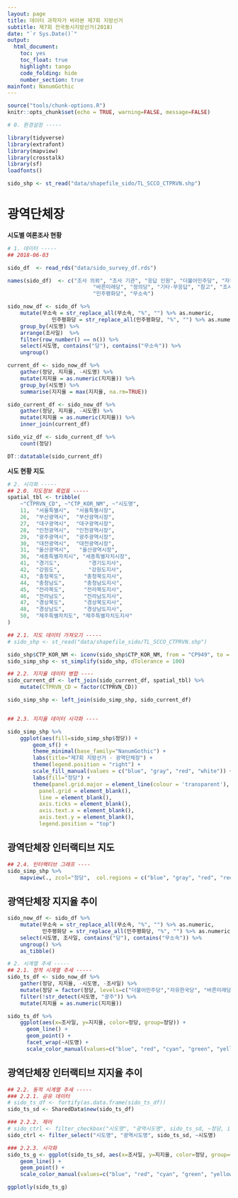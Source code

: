 ```yaml
---
layout: page
title: 데이터 과학자가 바라본 제7회 지방선거
subtitle: 제7회 전국동시지방선거(2018)
date: "`r Sys.Date()`"
output:
  html_document: 
    toc: yes
    toc_float: true
    highlight: tango
    code_folding: hide
    number_section: true
mainfont: NanumGothic
---
```


```r
source("tools/chunk-options.R")
knitr::opts_chunk$set(echo = TRUE, warning=FALSE, message=FALSE)

# 0. 환경설정 -----

library(tidyverse)
library(extrafont)
library(mapview)
library(crosstalk)
library(sf)
loadfonts()

sido_shp <- st_read("data/shapefile_sido/TL_SCCO_CTPRVN.shp")
```


# 광역단체장 {#local-2018-광역단체장}

<div class = "row">
  <div class = "col-md-6">

**시도별 여론조사 현황**

``` r
# 1. 데이터 -----
## 2018-06-03

sido_df  <- read_rds("data/sido_survey_df.rds")

names(sido_df)  <- c("조사 의뢰", "조사 기관", "응답 인원", "더불어민주당", "자유한국당", 
                           "바른미래당", "정의당", "기타·무응답", "참고", "조사일", "시도명", 
                           "민주평화당", "무소속")

sido_now_df <- sido_df %>% 
    mutate(무소속 = str_replace_all(무소속, "%", "") %>% as.numeric,
              민주평화당 = str_replace_all(민주평화당, "%", "") %>% as.numeric) %>% 
    group_by(시도명) %>% 
    arrange(조사일)  %>% 
    filter(row_number() == n()) %>% 
    select(시도명, contains("당"), contains("무소속")) %>% 
    ungroup()

current_df <- sido_now_df %>% 
    gather(정당, 지지율, -시도명) %>% 
    mutate(지지율 = as.numeric(지지율)) %>% 
    group_by(시도명) %>% 
    summarise(지지율 = max(지지율, na.rm=TRUE))

sido_current_df <- sido_now_df %>% 
    gather(정당, 지지율, -시도명) %>% 
    mutate(지지율 = as.numeric(지지율)) %>% 
    inner_join(current_df)

sido_viz_df <- sido_current_df %>% 
    count(정당)

DT::datatable(sido_current_df)
```

  </div>
  <div class = "col-md-6">

**시도 현황 지도**

``` r

# 2. 시각화 -----
## 2.0. 지도정보 룩업표 -----
spatial_tbl <- tribble(
    ~"CTPRVN_CD", ~"CTP_KOR_NM", ~"시도명",
    11,  "서울특별시",  "서울특별시장",
    26,  "부산광역시",  "부산광역시장",
    27,  "대구광역시",  "대구광역시장",
    28,  "인천광역시",  "인천광역시장",
    29,  "광주광역시",  "광주광역시장",
    30,  "대전광역시",  "대전광역시장",
    31,  "울산광역시",   "울산광역시장",
    36,  "세종특별자치시", "세종특별자치시장",
    41,  "경기도",         "경기도지사",
    42,  "강원도",         "강원도지사",
    43,  "충청북도",      "충청북도지사",
    44,  "충청남도",      "충청남도지사",
    45,  "전라북도",      "전라북도지사",
    46,  "전라남도",      "전라남도지사",
    47,  "경상북도",      "경상북도지사",
    48,  "경상남도",      "경상남도지사",
    50,  "제주특별자치도", "제주특별자치도지사"
)

## 2.1. 지도 데이터 가져오기 -----
# sido_shp <- st_read("data/shapefile_sido/TL_SCCO_CTPRVN.shp")

sido_shp$CTP_KOR_NM <- iconv(sido_shp$CTP_KOR_NM, from = "CP949", to = "UTF-8", sub = NA, mark = TRUE, toRaw = FALSE)
sido_simp_shp <- st_simplify(sido_shp, dTolerance = 100)

## 2.2. 지지율 데이터 병합 ----
sido_current_df <- left_join(sido_current_df, spatial_tbl) %>% 
    mutate(CTPRVN_CD = factor(CTPRVN_CD))

sido_simp_shp <- left_join(sido_simp_shp, sido_current_df)


## 2.3. 지지율 데이터 시각화 ----

sido_simp_shp %>% 
    ggplot(aes(fill=sido_simp_shp$정당)) +
        geom_sf() +
        theme_minimal(base_family="NanumGothic") +
        labs(title="제7회 지방선거 - 광역단체장") + 
        theme(legend.position = "right") +
        scale_fill_manual(values = c("blue", "gray", "red", "white")) +
        labs(fill="정당") +
        theme(panel.grid.major = element_line(colour = 'transparent'),
          panel.grid = element_blank(), 
          line = element_blank(), 
          axis.ticks = element_blank(),
          axis.text.x = element_blank(), 
          axis.text.y = element_blank(),
          legend.position = "top")
```

  </div>
</div>

## 광역단체장 인터랙티브 지도 {#local-2018-interactive}

```r
## 2.4. 인터랙티브 그래프 ----
sido_simp_shp %>% 
    mapview(., zcol="정당",  col.regions = c("blue", "gray", "red", "red"))
```


## 광역단체장 지지율 추이 {#local-2018-trend}

```r
sido_now_df <- sido_df %>% 
    mutate(무소속 = str_replace_all(무소속, "%", "") %>% as.numeric,
           민주평화당 = str_replace_all(민주평화당, "%", "") %>% as.numeric) %>% 
    select(시도명, 조사일, contains("당"), contains("무소속")) %>% 
    ungroup() %>% 
    as_tibble()

# 2. 시계열 추세 -----
## 2.1. 정적 시계열 추세 -----
sido_ts_df <- sido_now_df %>% 
    gather(정당, 지지율, -시도명, -조사일) %>% 
    mutate(정당 = factor(정당, levels=c("더불어민주당","자유한국당", "바른미래당", "민주평화당", "정의당", "무소속"))) %>% 
    filter(!str_detect(시도명, "광주")) %>% 
    mutate(지지율 = as.numeric(지지율))

sido_ts_df %>% 
    ggplot(aes(x=조사일, y=지지율, color=정당, group=정당)) +
      geom_line() +
      geom_point() +
      facet_wrap(~시도명) +
      scale_color_manual(values=c("blue", "red", "cyan", "green", "yellow", "gray"))
```

## 광역단체장 인터랙티브 지지율 추이 {#local-2018-trend-interactive}

```r
## 2.2. 동적 시계열 추세 -----
### 2.2.1. 공유 데이터
# sido_ts_df <- fortify(as.data.frame(sido_ts_df))
sido_ts_sd <- SharedData$new(sido_ts_df)

### 2.2.2. 제어
# sido_ctrl <- filter_checkbox("시도명", "광역시도명", sido_ts_sd, ~정당, inline = TRUE)
sido_ctrl <- filter_select("시도명", "광역시도명", sido_ts_sd, ~시도명)

### 2.2.3. 시각화
sido_ts_g <- ggplot(sido_ts_sd, aes(x=조사일, y=지지율, color=정당, group=정당)) +
    geom_line() +
    geom_point() +
    scale_color_manual(values=c("blue", "red", "cyan", "green", "yellow", "gray"))

ggplotly(sido_ts_g)
```

